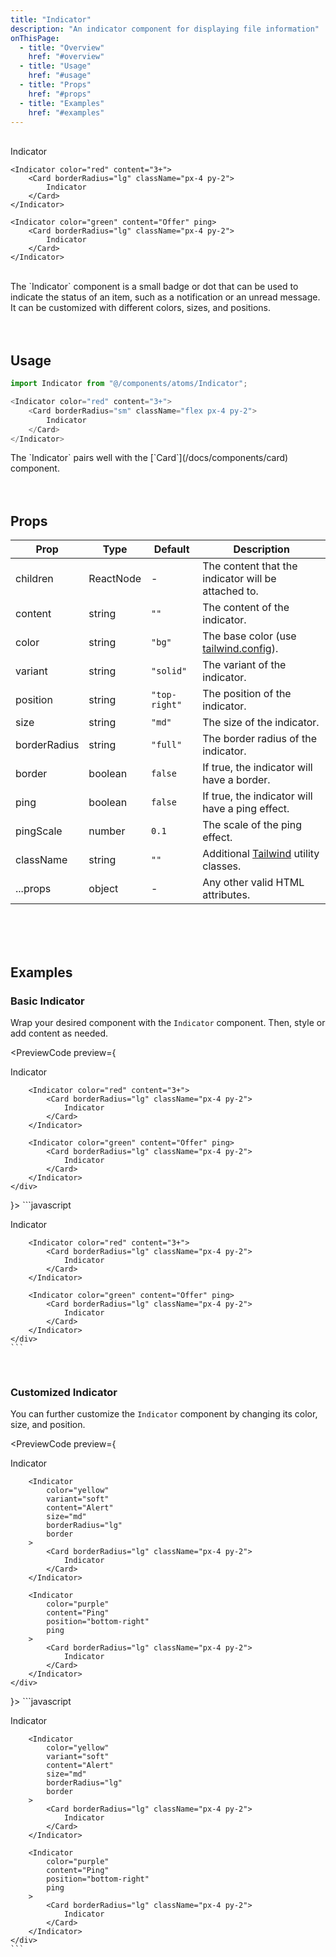 ```yaml
---
title: "Indicator"
description: "An indicator component for displaying file information"
onThisPage:
  - title: "Overview"
    href: "#overview"
  - title: "Usage"
    href: "#usage"
  - title: "Props"
    href: "#props"
  - title: "Examples"
    href: "#examples"
---
```


<div id="overview" />

<br/>

<div className="flex gap-5 mb-4 justify-center items-center">
    <Indicator>
        <Card borderRadius="sm" className="px-4 py-2">
            Indicator
        </Card>
    </Indicator>

    <Indicator color="red" content="3+">
        <Card borderRadius="lg" className="px-4 py-2">
            Indicator
        </Card>
    </Indicator>

    <Indicator color="green" content="Offer" ping>
        <Card borderRadius="lg" className="px-4 py-2">
            Indicator
        </Card>
    </Indicator>
</div>

<br/>

<div>
    The `Indicator` component is a small badge or dot that can be used to indicate the status of an item, such as a notification or an unread message. It can be customized with different colors, sizes, and positions.
</div>

<br/>
<br/>
<Divider />

<div id="usage" />

## Usage

```javascript
import Indicator from "@/components/atoms/Indicator";

<Indicator color="red" content="3+">
    <Card borderRadius="sm" className="flex px-4 py-2">
        Indicator
    </Card>
</Indicator>
```

<Tip>
    The `Indicator` pairs well with the [`Card`](/docs/components/card) component.
</Tip>

<br/>
<br/>
<br/>
<Divider />

<div id="props" />

## Props

| Prop         | Type      | Default       | Description                                                     |
|--------------|-----------|---------------|-----------------------------------------------------------------|
| children     | ReactNode | -             | The content that the indicator will be attached to.             |
| content      | string    | `""`          | The content of the indicator.                                   |
| color        | string    | `"bg"`        | The base color (use [tailwind.config](/docs/tutorials/config)). |
| variant      | string    | `"solid"`     | The variant of the indicator.                                   |
| position     | string    | `"top-right"` | The position of the indicator.                                  |
| size         | string    | `"md"`        | The size of the indicator.                                      |
| borderRadius | string    | `"full"`      | The border radius of the indicator.                             |
| border       | boolean   | `false`       | If true, the indicator will have a border.                      |
| ping         | boolean   | `false`       | If true, the indicator will have a ping effect.                 |
| pingScale    | number    | `0.1`         | The scale of the ping effect.                                   |
| className    | string    | `""`          | Additional [Tailwind](https://tailwindcss.com) utility classes. |
| ...props     | object    | -             | Any other valid HTML attributes.                                |

<br/>
<br/>
<br/>
<Divider />

<div id="examples" />

## Examples

### Basic Indicator
Wrap your desired component with the `Indicator` component. Then, style or add content as needed.

<PreviewCode preview={
    <div className="flex gap-5 justify-center items-center">
        <Indicator>
            <Card borderRadius="sm" className="px-4 py-2">
                Indicator
            </Card>
        </Indicator>

        <Indicator color="red" content="3+">
            <Card borderRadius="lg" className="px-4 py-2">
                Indicator
            </Card>
        </Indicator>

        <Indicator color="green" content="Offer" ping>
            <Card borderRadius="lg" className="px-4 py-2">
                Indicator
            </Card>
        </Indicator>
    </div>
}>
    ```javascript
    <div className="flex gap-5 justify-center items-center">
        <Indicator>
            <Card borderRadius="sm" className="px-4 py-2">
                Indicator
            </Card>
        </Indicator>

        <Indicator color="red" content="3+">
            <Card borderRadius="lg" className="px-4 py-2">
                Indicator
            </Card>
        </Indicator>

        <Indicator color="green" content="Offer" ping>
            <Card borderRadius="lg" className="px-4 py-2">
                Indicator
            </Card>
        </Indicator>
    </div>
    ```
</PreviewCode>

<br />

### Customized Indicator
You can further customize the `Indicator` component by changing its color, size, and position.

<PreviewCode preview={
    <div className="flex flex-col gap-8 justify-center items-center">
        <Indicator
            color="blue"
            content="New"
            position="top-left"
        >
            <Card borderRadius="sm" className="px-4 py-2">
                Indicator
            </Card>
        </Indicator>

        <Indicator
            color="yellow"
            variant="soft"
            content="Alert"
            size="md"
            borderRadius="lg"
            border
        >
            <Card borderRadius="lg" className="px-4 py-2">
                Indicator
            </Card>
        </Indicator>

        <Indicator
            color="purple"
            content="Ping"
            position="bottom-right"
            ping
        >
            <Card borderRadius="lg" className="px-4 py-2">
                Indicator
            </Card>
        </Indicator>
    </div>
}>
    ```javascript
    <div className="flex flex-col gap-8 justify-center items-center">
        <Indicator
            color="blue"
            content="New"
            position="top-left"
        >
            <Card borderRadius="sm" className="px-4 py-2">
                Indicator
            </Card>
        </Indicator>

        <Indicator
            color="yellow"
            variant="soft"
            content="Alert"
            size="md"
            borderRadius="lg"
            border
        >
            <Card borderRadius="lg" className="px-4 py-2">
                Indicator
            </Card>
        </Indicator>

        <Indicator
            color="purple"
            content="Ping"
            position="bottom-right"
            ping
        >
            <Card borderRadius="lg" className="px-4 py-2">
                Indicator
            </Card>
        </Indicator>
    </div>
    ```
</PreviewCode>

<br/>
<br/>
<br/>